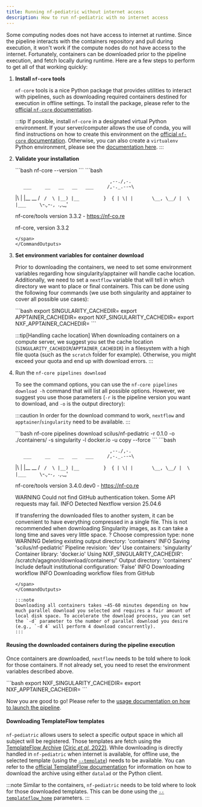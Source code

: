 ```yaml
---
title: Running nf-pediatric without internet access
description: How to run nf-pediatric with no internet access
---
```



Some computing nodes does not have access to internet at runtime. Since the pipeline interacts with the containers repository and pull during execution, it won't work if the compute nodes do not have access to the internet. Fortunately, containers can be downloaded prior to the pipeline execution, and fetch locally during runtime. Here are a few steps to perform to get all of that working quickly:

<Steps>

1. **Install `nf-core` tools**

    `nf-core` tools is a nice Python package that provides utilities to interact with pipelines, such as downloading required containers destined for execution in offline settings. To install the package, please refer to the [official `nf-core` documentation](https://nf-co.re/docs/nf-core-tools/installation).

    :::tip
    If possible, install `nf-core` in a designated virtual Python environment. If your server/computer allows the use of conda, you will find instructions on how to create this environment on the [official `nf-core` documentation](https://nf-co.re/docs/nf-core-tools/installation). Otherwise, you can also create a `virtualenv` Python environment, please see the [documentation here](https://virtualenv.pypa.io/en/latest/installation.html).
    :::

2. **Validate your installation**

    <CommandOutputs>
    <span slot="command">
    ```bash
    nf-core --version
    ```
    </span>
    <span slot="output">
    ```bash


                                          ,--./,-.
          ___     __   __   __   ___     /,-._.--~\ 
    |\ | |__  __ /  ` /  \ |__) |__         }  {
    | \| |       \__, \__/ |  \ |___     \`-._,-`-,
                                          `._,._,'

    nf-core/tools version 3.3.2 - https://nf-co.re

    nf-core, version 3.3.2
    ```
    </span>
    </CommandOutputs>

3. **Set environment variables for container download**

    Prior to downloading the containers, we need to set some environment variables regarding how singularity/apptainer will handle cache location. Additionally, we need to set a `nextflow` variable that will tell in which directory we want to place or final containers. This can be done using the following four commands (we use both singularity and apptainer to cover all possible use cases):

    <Tabs>
    <TabItem label="Command">
    ```bash
    export SINGULARITY_CACHEDIR=<path/to/cache/location>
    export APPTAINER_CACHEDIR=<path/to/cache/location>
    export NXF_SINGULARITY_CACHEDIR=<path/to/download/location>
    export NXF_APPTAINER_CACHEDIR=<path/to/download/location>
    ```
    </TabItem>
    </Tabs>

    :::tip[Handling cache location]
    When downloading containers on a compute server, we suggest you set the cache location (`SINGULARITY_CACHEDIR`/`APPTAINER_CACHEDIR`) in a filesystem with a high file quota (such as the `scratch` folder for example). Otherwise, you might exceed your quota and end up with download errors.
    :::

4. Run the `nf-core pipelines download`

    To see the command options, you can use the `nf-core pipelines download -h` command that will list all possible options. However, we suggest you use those parameters (`-r` is the pipeline version you want to download, and `-o` is the output directory):

    :::caution
    In order for the download command to work, `nextflow` and `apptainer`/`singularity` need to be available.
    :::

    <CommandOutputs>
    <span slot="command">
    ```bash
    nf-core pipelines download scilus/nf-pediatric -r 0.1.0 -o ./containers/ -s singularity -l docker.io -u copy --force
    ```
    </span>
    <span slot="output">
    ```bash


                                          ,--./,-.
          ___     __   __   __   ___     /,-._.--~\
    |\ | |__  __ /  ` /  \ |__) |__         }  {
    | \| |       \__, \__/ |  \ |___     \`-._,-`-,
                                          `._,._,'

    nf-core/tools version 3.4.0.dev0 - https://nf-co.re

    WARNING  Could not find GitHub authentication token. Some API requests may fail.
    INFO     Detected Nextflow version 25.04.6

    If transferring the downloaded files to another system, it can be convenient to have everything compressed in a single file.
    This is not recommended when downloading Singularity images, as it can take a long time and saves very little space.
    ? Choose compression type: none
    WARNING  Deleting existing output directory: 'containers'
    INFO     Saving 'scilus/nf-pediatric'
            Pipeline revision: 'dev'
            Use containers: 'singularity'
            Container library: 'docker.io'
            Using NXF_SINGULARITY_CACHEDIR': /scratch/agagnon/download/containers/'
            Output directory: 'containers'
            Include default institutional configuration: 'False'
    INFO     Downloading workflow
    INFO     Downloading workflow files from GitHub
    ```
    </span>
    </CommandOutputs>

    :::note
    Downloading all containers takes ~45-60 minutes depending on how much parallel download you selected and requires a fair amount of local disk space. To accelerate the download process, you can set the `-d` parameter to the number of parallel download you desire (e.g., `-d 4` will perform 4 download concurrently).
    :::

</Steps>

#### **Reusing the downloaded containers during the pipeline execution**

Once containers are downloaded, `nextflow` needs to be told where to look for those containers. If not already set, you need to reset the environment variables described above. 

<Tabs>
<TabItem label="Command">
```bash
export NXF_SINGULARITY_CACHEDIR=<path/to/download/location>
export NXF_APPTAINER_CACHEDIR=<path/to/download/location>
```
</TabItem>
</Tabs>

Now you are good to go! Please refer to the [usage documentation on how to launch the pipeline](./usage).


#### **Downloading TemplateFlow templates**

`nf-pediatric` allows users to select a specific output space in which all subject will be registered. Those templates are fetch using the [TemplateFlow Archive](https://www.templateflow.org/) [(Ciric _et al_, 2022)](https://doi.org/10.1038/s41592-022-01681-2). While downloading is directly handled in `nf-pediatric` when internet is available, for offline use, the selected template (using the [`--template`](./parameters#output-to-template-options)) needs to be available. You can refer to the [official TemplateFlow documentation](https://www.templateflow.org/usage/archive/) for information on how to download the archive using either `datalad` or the Python client.

:::note
Similar to the containers, `nf-pediatric` needs to be told where to look for those downloaded templates. This can be done using the [`--templateflow_home`](parameters#output-to-template-options) parameters.
:::